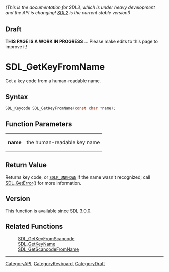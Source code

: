 ====== (This is the documentation for SDL3, which is under heavy development and the API is changing! [https://wiki.libsdl.org/SDL2/ SDL2] is the current stable version!) ======

== Draft ==

'''THIS PAGE IS A WORK IN PROGRESS''' ... Please make edits to this page to improve it!
= SDL_GetKeyFromName =

Get a key code from a human-readable name.

== Syntax ==

<syntaxhighlight lang='c'>
SDL_Keycode SDL_GetKeyFromName(const char *name);
</syntaxhighlight>

== Function Parameters ==

{|
|'''name'''
|the human-readable key name
|}

== Return Value ==

Returns key code, or <code>[[SDLK_UNKNOWN]]</code> if the name wasn't
recognized; call [[SDL_GetError]]() for more information.

== Version ==

This function is available since SDL 3.0.0.

== Related Functions ==

:[[SDL_GetKeyFromScancode]]
:[[SDL_GetKeyName]]
:[[SDL_GetScancodeFromName]]

----
[[CategoryAPI]], [[CategoryKeyboard]], [[CategoryDraft]]



